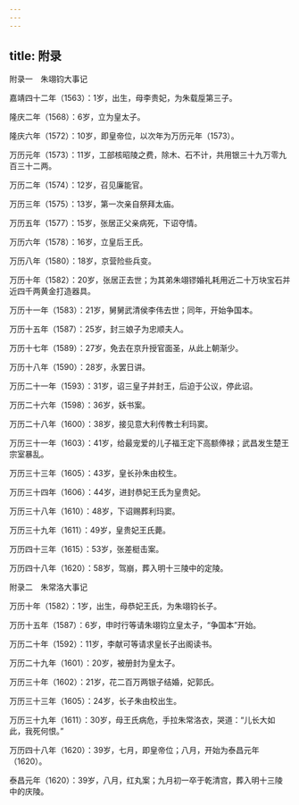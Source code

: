 ```yaml
---
---
---
```

title: 附录
---



附录一　朱翊钧大事记


嘉靖四十二年（1563）：1岁，出生，母李贵妃，为朱载垕第三子。

隆庆二年（1568）：6岁，立为皇太子。

隆庆六年（1572）：10岁，即皇帝位，以次年为万历元年（1573）。

万历元年（1573）：11岁，工部核昭陵之费，除木、石不计，共用银三十九万零九百三十二两。

万历二年（1574）：12岁，召见廉能官。

万历三年（1575）：13岁，第一次亲自祭拜太庙。

万历五年（1577）：15岁，张居正父亲病死，下诏夺情。

万历六年（1578）：16岁，立皇后王氏。

万历八年（1580）：18岁，京营险些兵变。

万历十年（1582）：20岁，张居正去世；为其弟朱翊镠婚礼耗用近二十万块宝石并近四千两黄金打造器具。

万历十一年（1583）：21岁，舅舅武清侯李伟去世；同年，开始争国本。

万历十五年（1587）：25岁，封三娘子为忠顺夫人。

万历十七年（1589）：27岁，免去在京升授官面圣，从此上朝渐少。

万历十八年（1590）：28岁，永罢日讲。

万历二十一年（1593）：31岁，诏三皇子并封王，后迫于公议，停此诏。

万历二十六年（1598）：36岁，妖书案。

万历二十八年（1600）：38岁，接见意大利传教士利玛窦。

万历三十一年（1603）：41岁，给最宠爱的儿子福王定下高额俸禄；武昌发生楚王宗室暴乱。

万历三十三年（1605）：43岁，皇长孙朱由校生。

万历三十四年（1606）：44岁，进封恭妃王氏为皇贵妃。

万历三十八年（1610）：48岁，下诏赐葬利玛窦。

万历三十九年（1611）：49岁，皇贵妃王氏薨。

万历四十三年（1615）：53岁，张差梃击案。

万历四十八年（1620）：58岁，驾崩，葬入明十三陵中的定陵。





附录二　朱常洛大事记


万历十年（1582）：1岁，出生，母恭妃王氏，为朱翊钧长子。

万历十五年（1587）：6岁，申时行等请朱翊钧立皇太子，“争国本”开始。

万历二十年（1592）：11岁，李献可等请求皇长子出阁读书。

万历二十九年（1601）：20岁，被册封为皇太子。

万历三十年（1602）：21岁，花二百万两银子结婚，妃郭氏。

万历三十三年（1605）：24岁，长子朱由校出生。

万历三十九年（1611）：30岁，母王氏病危，手拉朱常洛衣，哭道：“儿长大如此，我死何恨。”

万历四十八年（1620）：39岁，七月，即皇帝位；八月，开始为泰昌元年（1620）。

泰昌元年（1620）：39岁，八月，红丸案；九月初一卒于乾清宫，葬入明十三陵中的庆陵。